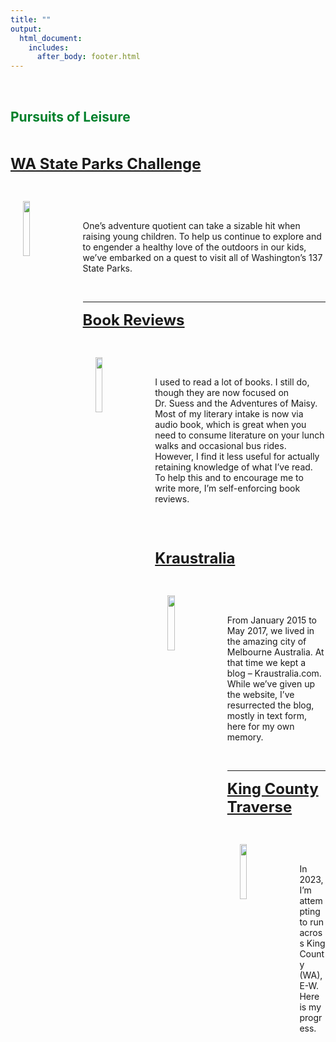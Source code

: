 ```yaml
---
title: ""
output: 
  html_document:
    includes:
      after_body: footer.html
---
```


&nbsp;
&nbsp;

## <span style="color:#00802b"> Pursuits of Leisure

&nbsp;

<a style="font-weight:bold;font-size:24px" href="waparks.html">WA State Parks Challenge</a>

&nbsp;

<img src="images/wastateparks_logo.jpeg" style="width:15%; margin-left:20px; margin-right: 20px" align="left">

&nbsp;

One's adventure quotient can take a sizable hit when raising young children.  To help us continue to explore and to engender a healthy love of the outdoors in our kids, we've embarked on a quest to visit all of Washington's 137 State Parks.  

&nbsp;

---------------------------------

<a style="font-weight:bold;font-size:24px" href="books.html">Book Reviews</a>

&nbsp;

<img src="images/bookreview.png" style="width:15%; margin-left:20px; margin-right: 20px" align="left">

&nbsp;

I used to read a lot of books. I still do, though they are now focused on Dr. Suess and the Adventures of Maisy.  Most of my literary intake is now via audio book, which is great when you need to consume literature on your lunch walks and occasional bus rides.  However, I find it less useful for actually retaining knowledge of what I've read.  To help this and to encourage me to write more, I'm self-enforcing book reviews.

&nbsp;
---------------------------------

<a style="font-weight:bold;font-size:24px" href="kraustralia/kraustralia.html">Kraustralia</a>

&nbsp;

<img src="images/aus.png" style="width:15%; margin-left:20px; margin-right: 20px" align="left">

&nbsp;

From January 2015 to May 2017, we lived in the amazing city of Melbourne Australia.  At that time we kept a blog -- Kraustralia.com.  While we've given up the website, I've resurrected the blog, mostly in text form, here for my own memory.  

&nbsp;

---------------------------------

<a style="font-weight:bold;font-size:24px" href="king_county_traverse.html">King County Traverse</a>

&nbsp;

<img src="images/trail.png" style="width:15%; margin-left:20px; margin-right: 20px" align="left">

&nbsp;

In 2023, I'm attempting to run across King County (WA), E-W.  Here is my progress.  

&nbsp;

<!-- <a style="font-weight:bold;font-size:24px" href="on-being-fair.html">On Being Fair</a> -->

<!-- &nbsp; -->

<!-- An irregularly updated look at contemporary issues through the lens of fairness.   -->

<!-- &nbsp; -->
<!-- &nbsp; -->



